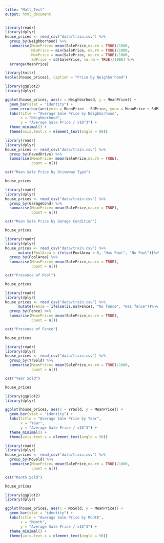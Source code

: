 ```yaml
---
title: "Matt_Test"
output: html_document
---
```

```r
library(readr)
library(dplyr)
house_prices <- read_csv("data/train.csv") %>%
  group_by(Neighborhood) %>%
  summarise(MeanPrice= mean(SalePrice,na.rm = TRUE)/1000,
            MinPrice = min(SalePrice, na.rm = TRUE)/1000,
            MaxPrice = max(SalePrice, na.rm = TRUE)/1000,
            SdPrice = sd(SalePrice, na.rm = TRUE)/1000) %>%
  arrange(MeanPrice)

library(knitr)
kable((house_prices), caption = "Price by Neighborhood")

library(ggplot2)
library(dplyr)

ggplot(house_prices, aes(x = Neighborhood, y = MeanPrice)) +
  geom_bar(stat = "identity") +
  geom_errorbar(aes(ymin = MeanPrice - SdPrice, ymax = MeanPrice + SdPrice), width = 0.2) +
  labs(title = "Average Sale Price by Neighborhood",
       x = "Neighborhood",
       y = "Average Sale Price / x10^3") +
  theme_minimal() +
  theme(axis.text.x = element_text(angle = 90))
```

```r
library(readr)
library(dplyr)
house_prices <- read_csv("data/train.csv") %>%
  group_by(PavedDrive) %>%
  summarise(MeanPrice= mean(SalePrice,na.rm = TRUE),
            count = n())

cat("Mean Sale Price by Driveway Type")

house_prices
```
```r
library(readr)
library(dplyr)
house_prices <- read_csv("data/train.csv") %>%
  group_by(GarageCond) %>%
  summarise(MeanPrice= mean(SalePrice,na.rm = TRUE),
            count = n())

cat("Mean Sale Price by Garage Condition")

house_prices
```
```r
library(readr)
library(dplyr)
house_prices <- read_csv("data/train.csv") %>%
      mutate(PoolArea = ifelse(PoolArea > 0, "Has Pool", "No Pool"))%>%
  group_by(PoolArea) %>%
  summarise(MeanPrice= mean(SalePrice,na.rm = TRUE),
            count = n())

cat("Presence of Pool")

house_prices
```
```r
library(readr)
library(dplyr)
house_prices <- read_csv("data/train.csv") %>%
      mutate(Fence = ifelse(is.na(Fence), "No fence", "Has fence"))%>%
  group_by(Fence) %>%
  summarise(MeanPrice= mean(SalePrice,na.rm = TRUE),
            count = n())

cat("Presence of Fence")

house_prices
```
```r
library(readr)
library(dplyr)
house_prices <- read_csv("data/train.csv") %>%
  group_by(YrSold) %>%
  summarise(MeanPrice= mean(SalePrice,na.rm = TRUE)/1000,
            count = n())

cat("Year Sold")

house_prices

library(ggplot2)
library(dplyr)

ggplot(house_prices, aes(x = YrSold, y = MeanPrice)) +
  geom_bar(stat = "identity") +
  labs(title = "Average Sale Price by Year",
       x = "Year",
       y = "Average Sale Price / x10^3") +
  theme_minimal() +
  theme(axis.text.x = element_text(angle = 90))
```
```r
library(readr)
library(dplyr)
house_prices <- read_csv("data/train.csv") %>%
  group_by(MoSold) %>%
  summarise(MeanPrice= mean(SalePrice,na.rm = TRUE)/1000,
            count = n())

cat("Month Sold")

house_prices

library(ggplot2)
library(dplyr)

ggplot(house_prices, aes(x = MoSold, y = MeanPrice)) +
  geom_bar(stat = "identity") +
  labs(title = "Average Sale Price by Month",
       x = "Month",
       y = "Average Sale Price / x10^3") +
  theme_minimal() +
  theme(axis.text.x = element_text(angle = 90))
```

